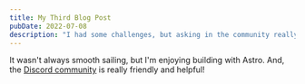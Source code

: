 ```yaml
---
title: My Third Blog Post
pubDate: 2022-07-08
description: "I had some challenges, but asking in the community really helped!"
---
```

It wasn't always smooth sailing, but I'm enjoying building with Astro. And, the [Discord community](https://astro.build/chat) is really friendly and helpful!
